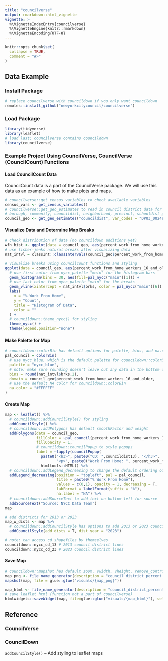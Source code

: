 ```yaml
---
title: "councilverse"
output: rmarkdown::html_vignette
vignette: >
  %\VignetteIndexEntry{councilverse}
  %\VignetteEngine{knitr::rmarkdown}
  %\VignetteEncoding{UTF-8}
---
```


```r
knitr::opts_chunk$set(
  collapse = TRUE,
  comment = "#>"
)
```

## Data Example {.tabset .tabset-fade}

### Install Package

```r
# replace councilverse with councildown if you only want councildown
remotes::install_github("newyorkcitycouncil/councilverse")
```

### Load Package

```r
library(tidyverse)
library(leaflet)
# load last; councilverse contains councildown
library(councilverse)
```

### Example Project Using CouncilVerse, CouncilVerse (CouncilCount) Functions

#### Load CouncilCount Data

CouncilCount data is a part of the CouncilVerse package. We will use this data as an example of how to make plots and maps.

```r
# councilverse::get_census_variables to check available variables
census_vars <- get_census_variables()
# councilverse::get_geo_estimates to read in council district data for % work from home using 2013 council boundaries
# borough, community, councildist, neighborhood, precinct, schooldist geographies are available
council_geo <- get_geo_estimates("councildist", var_codes = "DP03_0024E", boundary_year = "2013") 
```

#### Visualize Data and Determine Map Breaks

```r
# check distribution of data (no councildown additions yet)
wfh_hist <- ggplot(data = council_geo, aes(percent_work_from_home_workers_16_and_older)) + geom_histogram(bins = 30)
# use fisher-jenks natural breaks after visualizing data
nat_intvl = classInt::classIntervals(council_geo$percent_work_from_home_workers_16_and_older, n = 5, style = 'fisher')
```

```r
# visualize breaks using councilcount functions and styling
ggplot(data = council_geo, aes(percent_work_from_home_workers_16_and_older)) +
  # use first color from nycc_palette "main" for the histogram bars
  geom_histogram(bins = 30, aes(fill=pal_nycc("main")[1])) +
  # use last color from nycc_palette "main" for the breaks
  geom_vline(xintercept = nat_intvl$brks, color = pal_nycc("main")[6]) +
  labs(
    x = "% Work From Home",
    y = "Count",
    title = "Histogram of Data",
    color = ""
  ) +
  # councildown::theme_nycc() for styling
  theme_nycc() +
  theme(legend.position="none")
```

#### Make Palette for Map

```r
# councildown::colorBin has default options for palette, bins, and na.color
pal_council = colorBin(
  # use nycc_blue, which is the default palette for councildown::colorBin
  palette = "nycc_blue",
  # note: make sure rounding doesn't leave out any data in the bottom or top bin
  bins = round(nat_intvl$brks,2),
  domain = council_geo$percent_work_from_home_workers_16_and_older,
  # use the default NA color for councildown::colorBin
  na.color = "#FFFFFF"
)
```

#### Create Map

```r
map <- leaflet() %>%
  # councildown::addCouncilStyle() for styling
  addCouncilStyle() %>%
  # councildown::addPolygons has default smoothFactor and weight
  addPolygons(data = council_geo,
              fillColor = ~pal_council(percent_work_from_home_workers_16_and_older),
              fillOpacity = 1,
              # councildown::councilPopup to style popups
              label = ~lapply(councilPopup(
                paste0("<h3>", paste0("CD: ",councildist13), "</h3>",
                       "<p>", paste0("Work From Home: ", percent_work_from_home_workers_16_and_older, "%"), "</p>")),
                htmltools::HTML)) %>%
  # councildown::addLegend_decreasing to change the default ordering of the legend
  addLegend_decreasing(position = "topleft", pal = pal_council,
                       title = paste0("% Work From Home"),
                       values = c(0,1), opacity = 1, decreasing = T,
                       labFormat = labelFormat(suffix = "%"),
                       na.label = "NA") %>%
  # councildown::addSourceText to add text on bottom left for source
  addSourceText("Source: NYCC Data Team")
map
```

```r
# add districts for 2013 or 2023
map_w_dists <- map %>%
  # councildown::addCouncilStyle has options to add 2013 or 2023 council districts to map
  addCouncilStyle(add_dists = T, dist_year = "2023")

# note: can access cd shapefiles by themselves
councildown::nycc_cd_13 # 2013 council district lines
councildown::nycc_cd_23 # 2023 council district lines
```

#### Save Map

```r
# councildown::mapshot has default zoom, vwidth, vheight, remove_controls
map_png <- file_name_generator(description = "council_district_percent_work_from_home", date_year = 2022, file_extension = ".png")
mapshot(map, file = glue::glue("visuals/{map_png}"))

map_html <- file_name_generator(description = "council_district_percent_work_from_home", date_year = 2022, file_extension = ".html")
# save leaflet html (function not a part of councilverse)
htmlwidgets::saveWidget(map, file=glue::glue("visuals/{map_html}"), selfcontained = T)
```

## Reference {.tabset .tabset-fade}

### CouncilVerse

### CouncilDown

`addCouncilStyle()` -- Add styling to leaflet maps

